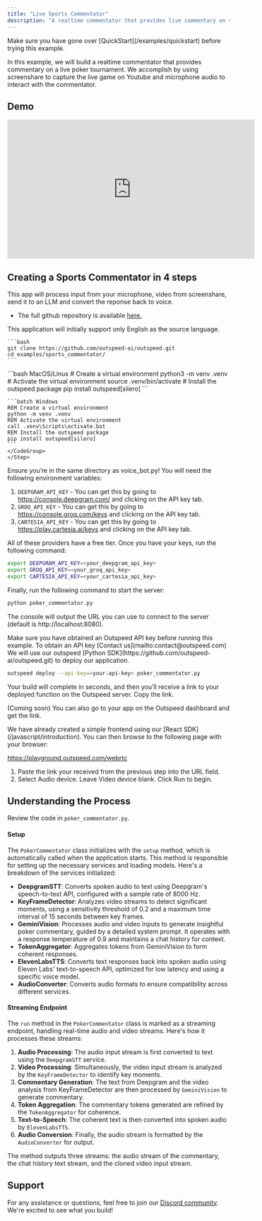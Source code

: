 ```yaml
---
title: "Live Sports Commentator"
description: "A realtime commentator that provides live commentary on sports events."
---
```


<Info>
  Make sure you have gone over [QuickStart](/examples/quickstart) before trying
  this example.
</Info>

In this example, we will build a realtime commentator that provides commentary on a live poker tournament.
We accomplish by using screenshare to capture the live game on Youtube and microphone audio to interact with the commentator.

## Demo

<iframe
  width="560"
  height="315"
  src="https://www.youtube.com/embed/WJaYLcX1o7E?si=hNvJwHWbNAXQCsck"
  title="YouTube video player"
  frameborder="0"
  allow="accelerometer; autoplay; clipboard-write; encrypted-media; gyroscope; picture-in-picture; web-share"
  referrerpolicy="strict-origin-when-cross-origin"
  allowfullscreen
></iframe>

## **Creating a Sports Commentator in 4 steps**

This app will process input from your microphone, video from screenshare, send it to an LLM and convert the reponse back to voice.

- The full github repository is available [here.](https://github.com/outspeed-ai/outspeed.git)

<Info>
  This application will initially support only English as the source language.
</Info>

<Steps>
  <Step title="Start by cloning the repository">

    ```bash
    git clone https://github.com/outspeed-ai/outspeed.git
    cd examples/sports_commentator/
    ```

  </Step>

<Step title="Install Dependencies">
    <CodeGroup>
    ```bash MacOS/Linux
    # Create a virtual environment
    python3 -m venv .venv
    # Activate the virtual environment
    source .venv/bin/activate
    # Install the outspeed package
    pip install outspeed[silero]
    ```

    ```batch Windows
    REM Create a virtual environment
    python -m venv .venv
    REM Activate the virtual environment
    call .venv\Scripts\activate.bat
    REM Install the outspeed package
    pip install outspeed[silero]
    ```
    </CodeGroup>
    </Step>

  <Step title="Run Backend">
  <Warning>
  Ensure you’re in the same directory as voice_bot.py!
</Warning>

<Tabs>

<Tab title="Local Server">
You will need the following environment variables:

1. `DEEPGRAM_API_KEY` - You can get this by going to https://console.deepgram.com/ and clicking on the API key tab.
2. `GROQ_API_KEY` - You can get this by going to https://console.groq.com/keys and clicking on the API key tab.
3. `CARTESIA_API_KEY` - You can get this by going to https://play.cartesia.ai/keys and clicking on the API key tab.

All of these providers have a free tier. Once you have your keys, run the following command:

```bash
export DEEPGRAM_API_KEY=<your_deepgram_api_key>
export GROQ_API_KEY=<your_groq_api_key>
export CARTESIA_API_KEY=<your_cartesia_api_key>
```

Finally, run the following command to start the server:

```bash
python poker_commentator.py
```

The console will output the URL you can use to connect to the server (default is http://localhost:8080).

</Tab>

<Tab title="Outspeed Cloud">
<Info>
  Make sure you have obtained an Outspeed API key before running this example. To
  obtain an API key [Contact us](mailto:contact@outspeed.com)
</Info>
    We will use our outspeed [Python SDK](https://github.com/outspeed-ai/outspeed.git) to deploy our application.

```bash
outspeed deploy --api-key=<your-api-key> poker_commentator.py
```

Your build will complete in seconds, and then you’ll receive a link to your deployed function on the Outspeed server. Copy the link.

(Coming soon) You can also go to your app on the Outspeed dashboard and get the link.

</Tab>

</Tabs>

  </Step>
  <Step title="Run Demo">
  We have already created a simple frontend using our [React SDK](/javascript/introduction).
  You can then browse to the following page with your browser:

https://playground.outspeed.com/webrtc

1. Paste the link your received from the previous step into the URL field.
2. Select Audio device. Leave Video device blank. Click Run to begin.

  </Step>
</Steps>

## **Understanding the Process**

Review the code in `poker_commentator.py`.

#### **Setup**

The `PokerCommentator` class initializes with the `setup` method, which is automatically called when the application starts. This method is responsible for setting up the necessary services and loading models. Here's a breakdown of the services initialized:

- **DeepgramSTT**: Converts spoken audio to text using Deepgram's speech-to-text API, configured with a sample rate of 8000 Hz.
- **KeyFrameDetector**: Analyzes video streams to detect significant moments, using a sensitivity threshold of 0.2 and a maximum time interval of 15 seconds between key frames.
- **GeminiVision**: Processes audio and video inputs to generate insightful poker commentary, guided by a detailed system prompt. It operates with a response temperature of 0.9 and maintains a chat history for context.
- **TokenAggregator**: Aggregates tokens from GeminiVision to form coherent responses.
- **ElevenLabsTTS**: Converts text responses back into spoken audio using Eleven Labs' text-to-speech API, optimized for low latency and using a specific voice model.
- **AudioConverter**: Converts audio formats to ensure compatibility across different services.

#### **Streaming Endpoint**

The `run` method in the `PokerCommentator` class is marked as a streaming endpoint, handling real-time audio and video streams. Here's how it processes these streams:

1. **Audio Processing**: The audio input stream is first converted to text using the `DeepgramSTT` service.
2. **Video Processing**: Simultaneously, the video input stream is analyzed by the `KeyFrameDetector` to identify key moments.
3. **Commentary Generation**: The text from Deepgram and the video analysis from KeyFrameDetector are then processed by `GeminiVision` to generate commentary.
4. **Token Aggregation**: The commentary tokens generated are refined by the `TokenAggregator` for coherence.
5. **Text-to-Speech**: The coherent text is then converted into spoken audio by `ElevenLabsTTS`.
6. **Audio Conversion**: Finally, the audio stream is formatted by the `AudioConverter` for output.

The method outputs three streams: the audio stream of the commentary, the chat history text stream, and the cloned video input stream.

## Support

For any assistance or questions, feel free to join our [Discord community](https://discord.gg/cmfFw6SYvp). We're excited to see what you build!
